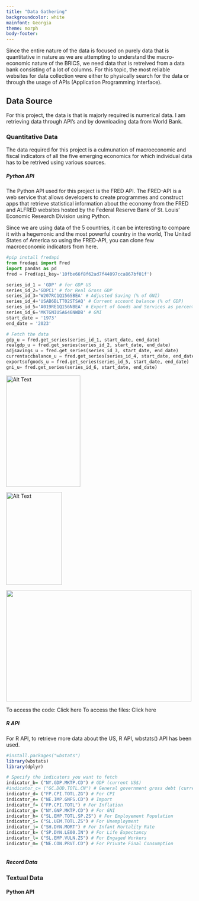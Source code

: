 ```yaml
---
title: "Data Gathering"
backgroundcolor: white
mainfont: Georgia
theme: morph
body-footer: 
---
```


Since the entire nature of the data is focused on purely data that is quantitative in nature as we are attempting to understand the macro-economic nature of the BRICS, we need data that is retreived from a data bank consisting of a lot of columns. For this topic, the most reliable websites for data collection were either to physically search for the data or through the usage of APIs (Application Programming Interface).

## Data Source

For this project, the data is that is majorly required is numerical data. I am retrieving data through API's and by downloading data from World Bank.

### Quantitative Data

The data required for this project is a culmunation of macroeconomic and fiscal indicators of all the five emerging economics for which individual data has to be retrived using various sources.

##### Python API 

The Python API used for this project is the FRED API. The FRED-API is a web service that allows developers to create programmes and construct apps that retrieve statistical information about the economy from the FRED and ALFRED websites hosted by the Federal Reserve Bank of St. Louis' Economic Research Division using Python. 

Since we are using data of the 5 countries, it can be interesting to compare it with a hegemonic and the most powerful country in the world, The United States of America so using the FRED-API, you can clone few macroeconomic indicators from here. 

```python

#pip install fredapi
from fredapi import Fred
import pandas as pd
fred = Fred(api_key='10fbe66f8f62ad7f44097cca867bf01f')
```

```python
series_id_1 = 'GDP' # for GDP US
series_id_2='GDPC1' # for Real Gross GDP
series_id_3='W207RC1Q156SBEA' # Adjusted Saving (% of GNI)
series_id_4='USAB6BLTT02STSAQ' # Current account balance (% of GDP)
series_id_5='A019RE1Q156NBEA' # Export of Goods and Services as percentage of GDP
series_id_6='MKTGNIUSA646NWDB' # GNI
start_date = '1973'
end_date = '2023'
```

```python

# Fetch the data
gdp_u = fred.get_series(series_id_1, start_date, end_date)
realgdp_u = fred.get_series(series_id_2, start_date, end_date)
adjsavings_u = fred.get_series(series_id_3, start_date, end_date)
currentaccbalance_u = fred.get_series(series_id_4, start_date, end_date)
exportsofgoods_u = fred.get_series(series_id_5, start_date, end_date)
gni_u= fred.get_series(series_id_6, start_date, end_date)

```

<img src="/images/fred1.png" alt="Alt Text" width="200" height="300" />

<img src="/images/fred2.png" alt="Alt Text" width="150" height="250" />

<img src="/images/fred3.png" width= "500" height="300" />

To access the code: Click here
To access the files: Click here

##### R API 

For R API, to retrieve more data about the US, R API, wbstats() API has been used. 

```r

#install.packages("wbstats")
library(wbstats)
library(dplyr)

```

```r
# Specify the indicators you want to fetch
indicator_b= ("NY.GDP.MKTP.CD") # GDP (current US$)
#indicator_c= ("GC.DOD.TOTL.CN") # General government gross debt (current LCU)
indicator_d= ("FP.CPI.TOTL.ZG") # For CPI
indicator_e= ("NE.IMP.GNFS.CD") # Import 
indicator_f= ("FP.CPI.TOTL") # For Inflation
indicator_g= ("NY.GNP.MKTP.CD") # For GNI
indicator_h= ("SL.EMP.TOTL.SP.ZS") # For Employement Population
indicator_i= ("SL.UEM.TOTL.ZS") # For Unemployment 
indicator_j= ("SH.DYN.MORT") # For Infant Mortality Rate
indicator_k= ("SP.DYN.LE00.IN") # For Life Expectancy 
indicator_l= ("SL.EMP.VULN.ZS") # For Engaged Workers
indicator_m= ("NE.CON.PRVT.CD") # For Private Final Consumption 

```

```r



```

##### Record Data 


### Textual Data

#### Python API 